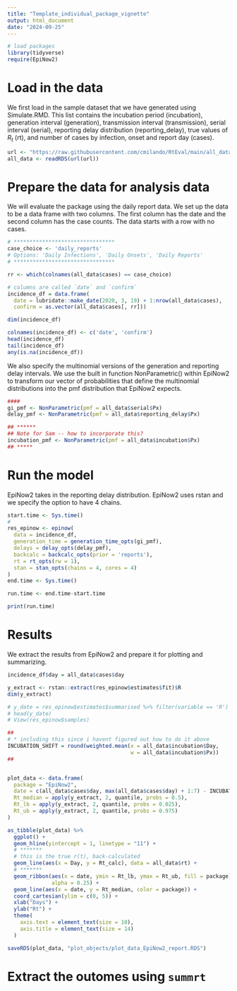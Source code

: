 ```yaml
---
title: "Template_individual_package_vignette"
output: html_document
date: "2024-09-25"
---
```


```r
# load packages
library(tidyverse)
require(EpiNow2)
```

# Load in the data
We first load in the sample dataset that we have generated using Simulate.RMD. This list contains the incubation period (incubation), generation interval (generation), transmission interval (transmission), serial interval (serial), reporting delay distribution (reporting_delay), true values of $R_t$ (rt), and number of cases by infection, onset and report day (cases).

```r

url <- "https://raw.githubusercontent.com/cmilando/RtEval/main/all_data.RDS"
all_data <- readRDS(url(url))
```

# Prepare the data for analysis data
We will evaluate the package using the daily report data. We set up the data to be a data frame with two columns. The first column has the date and the second column has the case counts. The data starts with a row with no cases.

```r
# ********************************
case_choice <- 'daily_reports'
# Options: 'Daily Infections', 'Daily Onsets', 'Daily Reports'
# ********************************

rr <- which(colnames(all_data$cases) == case_choice)

# columns are called `date` and `confirm`
incidence_df = data.frame(
  date = lubridate::make_date(2020, 3, 19) + 1:nrow(all_data$cases),
  confirm = as.vector(all_data$cases[, rr]))

dim(incidence_df)

colnames(incidence_df) <- c('date', 'confirm')
head(incidence_df)
tail(incidence_df)
any(is.na(incidence_df))
```

We also specify the multinomial versions of the generation and reporting delay intervals. We use the built in function NonParametric() within EpiNow2 to transform our vector of probabilities that define the multinomial distributions into the pmf distribution that EpiNow2 expects.

```r
####
gi_pmf <- NonParametric(pmf = all_data$serial$Px)
delay_pmf <- NonParametric(pmf = all_data$reporting_delay$Px)

## ******
## Note for Sam -- how to incorporate this?
incubation_pmf <- NonParametric(pmf = all_data$incubation$Px)
## *****

```

# Run the model
EpiNow2 takes in the reporting delay distribution. EpiNow2 uses rstan and we specify the option to have 4 chains.

```r
start.time <- Sys.time()
#
res_epinow <- epinow(
  data = incidence_df,
  generation_time = generation_time_opts(gi_pmf),
  delays = delay_opts(delay_pmf),
  backcalc = backcalc_opts(prior = 'reports'),
  rt = rt_opts(rw = 1),
  stan = stan_opts(chains = 4, cores = 4)
)
end.time <- Sys.time()

run.time <- end.time-start.time

print(run.time)

```
# Results
We extract the results from EpiNow2 and prepare it for plotting and summarizing.

```r
incidence_df$day = all_data$cases$day

y_extract <- rstan::extract(res_epinow$estimates$fit)$R
dim(y_extract)

# y_date = res_epinow$estimates$summarised %>% filter(variable == 'R')
# head(y_date)
# View(res_epinow$samples)

##
# * including this since i havent figured out how to do it above
INCUBATION_SHIFT = round(weighted.mean(x = all_data$incubation$Day,
                                       w = all_data$incubation$Px))
##


plot_data <- data.frame(
  package = "EpiNow2",
  date = c(all_data$cases$day, max(all_data$cases$day) + 1:7) - INCUBATION_SHIFT,
  Rt_median = apply(y_extract, 2, quantile, probs = 0.5),
  Rt_lb = apply(y_extract, 2, quantile, probs = 0.025),
  Rt_ub = apply(y_extract, 2, quantile, probs = 0.975)
)

as_tibble(plot_data) %>%
  ggplot() +
  geom_hline(yintercept = 1, linetype = "11") +
  # *******
  # this is the true r(t), back-calculated
  geom_line(aes(x = Day, y = Rt_calc), data = all_data$rt) +
  # *******
  geom_ribbon(aes(x = date, ymin = Rt_lb, ymax = Rt_ub, fill = package),
              alpha = 0.25) +
  geom_line(aes(x = date, y = Rt_median, color = package)) +
  coord_cartesian(ylim = c(0, 5)) +
  xlab("Days") +
  ylab("Rt") +
  theme(
    axis.text = element_text(size = 10),
    axis.title = element_text(size = 14)
  )

saveRDS(plot_data, "plot_objects/plot_data_EpiNow2_report.RDS")


```

# Extract the outomes using `summrt`








